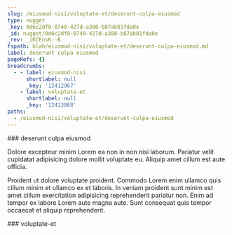 ```yaml
---
slug: /eiusmod-nisi/voluptate-et/deserunt-culpa-eiusmod
type: nugget
_key: 0d6c2df8-0740-427d-a308-b87ab81fda0e
_id: nugget/0d6c2df8-0740-427d-a308-b87ab81fda0e
_rev: _iKCEnsK--B
fspath: blah/eiusmod-nisi/voluptate-et/deserunt-culpa-eiusmod.md
label: deserunt culpa eiusmod
pageRefs: {}
breadcrumbs:
  - - label: eiusmod-nisi
      shortlabel: null
      _key: '12412967'
    - label: voluptate-et
      shortlabel: null
      _key: '12413868'
paths:
  - /eiusmod-nisi/voluptate-et/deserunt-culpa-eiusmod
---
```


<NuggetArea>
<Nugget slug="/eiusmod-nisi/voluptate-et/deserunt-culpa-eiusmod" type="nugget" _key="0d6c2df8-0740-427d-a308-b87ab81fda0e" _id="nugget/0d6c2df8-0740-427d-a308-b87ab81fda0e" _rev="_iKCEnsK--B" fspath="blah/eiusmod-nisi/voluptate-et/deserunt-culpa-eiusmod.md" label="deserunt culpa eiusmod" paths="/eiusmod-nisi/voluptate-et/deserunt-culpa-eiusmod">
<NuggetBody>
### deserunt culpa eiusmod

Dolore excepteur minim Lorem ea non in non nisi laborum. Pariatur velit cupidatat adipisicing dolore mollit voluptate eu. Aliquip amet cillum est aute officia.

Proident ut dolore voluptate proident. Commodo Lorem enim ullamco quis cillum minim et ullamco ex et laboris. In veniam proident sunt minim est amet cillum exercitation adipisicing reprehenderit pariatur non. Enim ad tempor ex labore Lorem aute magna aute. Sunt consequat quis tempor occaecat et aliquip reprehenderit.

</NuggetBody>
<Breadcrumbs>
<Crumbs>
<Crumb _key="12412967" label="eiusmod-nisi" /><Crumb _key="12413868" label="voluptate-et" />
</Crumbs>
</Breadcrumbs>
</Nugget>

<NuggetsInbound>
</NuggetsInbound>
<NuggetsOutbound>
</NuggetsOutbound>
</NuggetArea>
<PassagesInbound>
<Passage direction="inbound" type="passage" _key="12413868" _id="passage/12413868" _rev="_iKCEnsK--A" label="voluptate-et" passage="voluptate-et" fspath="blah/eiusmod-nisi/voluptate-et" paths="/eiusmod-nisi/voluptate-et" slug="/eiusmod-nisi/voluptate-et">
<NuggetBody>
### voluptate-et

</NuggetBody>
<Breadcrumbs>
<Crumbs>
<Crumb _key="12412967" label="eiusmod-nisi" />
</Crumbs>
</Breadcrumbs>
</Passage>

</PassagesInbound>
<PassagesOutbound>
</PassagesOutbound>